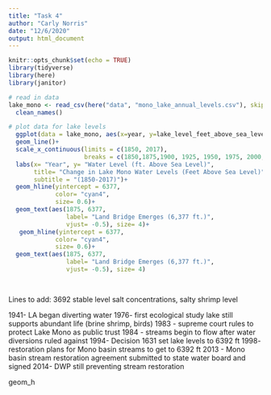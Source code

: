 ```yaml
---
title: "Task 4"
author: "Carly Norris"
date: "12/6/2020"
output: html_document
---
```



```r
knitr::opts_chunk$set(echo = TRUE)
library(tidyverse)
library(here)
library(janitor)
```

```r
# read in data
lake_mono <- read_csv(here("data", "mono_lake_annual_levels.csv"), skip = 5) %>% 
  clean_names()
```

```r
# plot data for lake levels
  ggplot(data = lake_mono, aes(x=year, y=lake_level_feet_above_sea_level))+ 
  geom_line()+
  scale_x_continuous(limits = c(1850, 2017),
                     breaks = c(1850,1875,1900, 1925, 1950, 1975, 2000, 2017))+
  labs(x= "Year", y= "Water Level (ft. Above Sea Level)",
       title= "Change in Lake Mono Water Levels (Feet Above Sea Level)",
       subtitle = "(1850-2017)")+
  geom_hline(yintercept = 6377,
             color= "cyan4",
             size= 0.6)+
  geom_text(aes(1875, 6377,
                label= "Land Bridge Emerges (6,377 ft.)",
                vjust= -0.5), size= 4)+
   geom_hline(yintercept = 6377,
             color= "cyan4",
             size= 0.6)+
  geom_text(aes(1875, 6377,
                label= "Land Bridge Emerges (6,377 ft.)",
                vjust= -0.5), size= 4)

  

```

Lines to add: 3692 stable level salt concentrations, salty shrimp level

1941- LA began diverting water 
1976- first ecological study lake still supports abundant life (brine shrimp, birds)
1983 - supreme court rules to protect Lake Mono as public trust
1984 - streams begin to flow after water diversions ruled against
1994- Decision 1631 set lake levels to 6392 ft
1998- restoration plans for Mono basin streams to get to 6392 ft
2013 - Mono basin stream restoration agreement submitted to state water board and signed
2014- DWP still preventing stream restoration

geom_h
